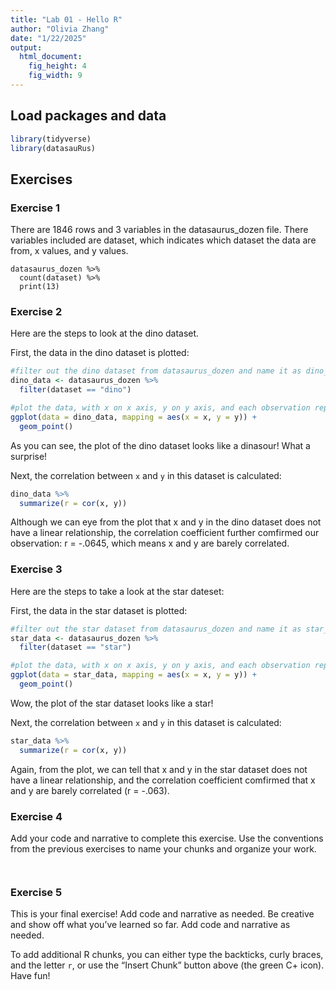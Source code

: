 ```yaml
---
title: "Lab 01 - Hello R"
author: "Olivia Zhang"
date: "1/22/2025"
output: 
  html_document: 
    fig_height: 4
    fig_width: 9
---
```


## Load packages and data

```r
library(tidyverse) 
library(datasauRus)
```

## Exercises

### Exercise 1

There are 1846 rows and 3 variables in the datasaurus_dozen file. There variables included are dataset, which indicates which dataset the data are from, x values, and y values. 

```frequency
datasaurus_dozen %>%
  count(dataset) %>%
  print(13)
```

### Exercise 2

Here are the steps to look at the dino dataset.

First, the data in the dino dataset is plotted:

```r
#filter out the dino dataset from datasaurus_dozen and name it as dino_data
dino_data <- datasaurus_dozen %>%
  filter(dataset == "dino")

#plot the data, with x on x axis, y on y axis, and each observation represented as points
ggplot(data = dino_data, mapping = aes(x = x, y = y)) +
  geom_point()
```

As you can see, the plot of the dino dataset looks like a dinasour! What a surprise!

Next, the correlation between `x` and `y` in this dataset is calculated:

```r
dino_data %>%
  summarize(r = cor(x, y))
```

Although we can eye from the plot that x and y in the dino dataset does not have a linear relationship,
the correlation coefficient further comfirmed our observation: r = -.0645, which means x and y are 
barely correlated. 

### Exercise 3

Here are the steps to take a look at the star dateset:

First, the data in the star dataset is plotted:

```r
#filter out the star dataset from datasaurus_dozen and name it as star_data
star_data <- datasaurus_dozen %>%
  filter(dataset == "star")

#plot the data, with x on x axis, y on y axis, and each observation represented as points
ggplot(data = star_data, mapping = aes(x = x, y = y)) +
  geom_point()
```

Wow, the plot of the star dataset looks like a star!

Next, the correlation between `x` and `y` in this dataset is calculated:

```r
star_data %>%
  summarize(r = cor(x, y))
```
Again, from the plot, we can tell that x and y in the star dataset does not have a linear relationship,
and the correlation coefficient comfirmed that x and y are barely correlated (r = -.063). 


### Exercise 4

Add your code and narrative to complete this exercise. Use the conventions from the previous exercises to name your chunks and organize your work.

```r

```

```r

```

### Exercise 5

This is your final exercise! Add code and narrative as needed. Be creative and show off what you’ve learned so far.
Add code and narrative as needed.

To add additional R chunks, you can either type the backticks, curly braces, and the letter `r`, or use the "Insert Chunk" button above (the green C+ icon). Have fun!


